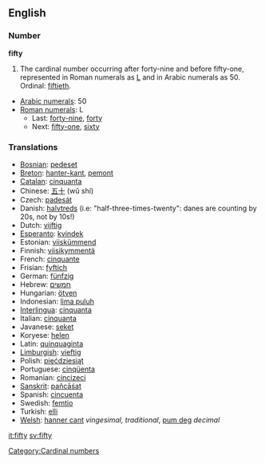 ==English==

===Number===
'''fifty'''
# The cardinal number occurring after forty-nine and before fifty-one, represented in Roman numerals as [[L]] and in Arabic numerals as 50.  Ordinal: [[fiftieth]].
*[[w:Arabic numerals|Arabic numerals]]: 50
*[[w:Roman numerals|Roman numerals]]: L
**Last: [[forty-nine]], [[forty]]
**Next: [[fifty-one]], [[sixty]]

===Translations===

*[[Bosnian]]: [[pedeset]]
*[[Breton]]: [[hanter-kant]], [[pemont]]
*[[Catalan]]: [[cinquanta]]
*Chinese: [[五十]] (wǔ shí)
*Czech: [[padesát]]
*Danish: [[halvtreds]] (i.e: "half-three-times-twenty": danes are counting by 20s, not by 10s!)
*Dutch: [[vijftig]] {{f}}
*[[Esperanto]]: [[kvindek]]
*Estonian: [[viiskümmend]]
*Finnish: [[viisikymmentä]]
*French: [[cinquante]] {{m}}
*Frisian: [[fyftich]]
*German: [[fünfzig]] {{f}}
*Hebrew: [[חמשים]] {{f}}
*Hungarian: [[ötven]]
*Indonesian: [[lima puluh]]
*[[Interlingua]]: [[cinquanta]]
*Italian: [[cinquanta]] {{f}}
*Javanese: [[seket]]
*Koryese: [[helen]]
*Latin: [[quinquaginta]]
*[[Limburgish]]: [[vieftig]]
*Polish: [[pięćdziesiąt]]
*Portuguese: [[cinqüenta]]
*Romanian: [[cincizeci]]
*[[Sanskrit]]: [[pañcāśat]]
*Spanish: [[cincuenta]]
*Swedish: [[femtio]]
*Turkish: [[elli]]
*[[Welsh]]: [[hanner cant]] ''vingesimal, traditional'', [[pum deg]] ''decimal''

[[Category:Cardinal numbers]]

[[it:fifty]]
[[sv:fifty]]